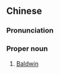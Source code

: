 {{also|鲍德温}}
==Chinese==
{{zh-forms|s=鲍德温|gloss=-}}

===Pronunciation===
{{zh-pron
|m=Bàodéwēn
|cat=pn
}}

===Proper noun===
{{zh-proper noun}}

# [[Baldwin]]